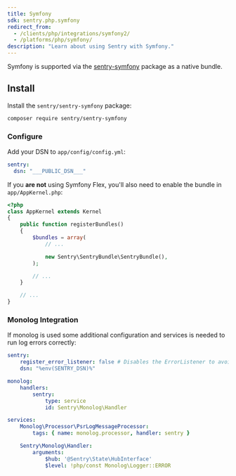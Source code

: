 ```yaml
---
title: Symfony
sdk: sentry.php.symfony
redirect_from:
  - /clients/php/integrations/symfony2/
  - /platforms/php/symfony/
description: "Learn about using Sentry with Symfony."
---
```


Symfony is supported via the [sentry-symfony](https://github.com/getsentry/sentry-symfony) package as a native bundle.

## Install

Install the `sentry/sentry-symfony` package:

```bash
composer require sentry/sentry-symfony
```

### Configure

Add your DSN to `app/config/config.yml`:

```yaml {filename:app/config/config.yml}
sentry:
  dsn: "___PUBLIC_DSN___"
```

If you **are not** using Symfony Flex, you'll also need to enable the bundle in `app/AppKernel.php`:

```php {filename:app/AppKernel.php}
<?php
class AppKernel extends Kernel
{
    public function registerBundles()
    {
        $bundles = array(
            // ...

            new Sentry\SentryBundle\SentryBundle(),
        );

        // ...
    }

    // ...
}
```

### Monolog Integration

If monolog is used some additional configuration and services is needed
to run log errors correctly:

```yaml
sentry:
    register_error_listener: false # Disables the ErrorListener to avoid duplicated log in sentry
    dsn: "%env(SENTRY_DSN)%"

monolog:
    handlers:
        sentry:
            type: service
            id: Sentry\Monolog\Handler

services:
    Monolog\Processor\PsrLogMessageProcessor:
        tags: { name: monolog.processor, handler: sentry }

    Sentry\Monolog\Handler:
        arguments:
            $hub: '@Sentry\State\HubInterface'
            $level: !php/const Monolog\Logger::ERROR
```
